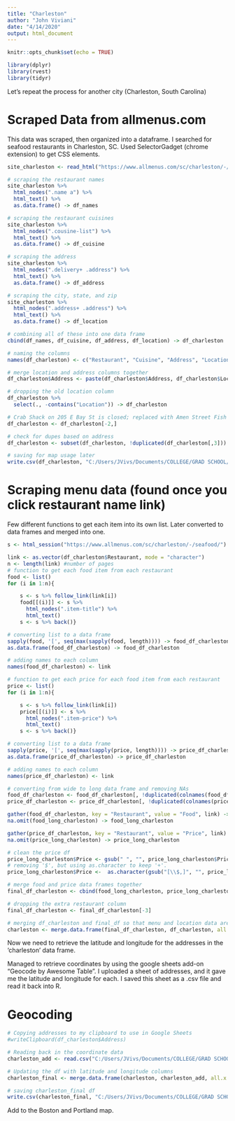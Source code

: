 ```yaml
---
title: "Charleston"
author: "John Viviani"
date: "4/14/2020"
output: html_document
---
```


```r
knitr::opts_chunk$set(echo = TRUE)

library(dplyr)
library(rvest)
library(tidyr)
```


Let's repeat the process for another city (Charleston, South Carolina)

# Scraped Data from allmenus.com
This data was scraped, then organized into a dataframe.
I searched for seafood restaurants in Charleston, SC.
Used SelectorGadget (chrome extension) to get CSS elements.
```r
site_charleston <- read_html("https://www.allmenus.com/sc/charleston/-/seafood/")

# scraping the restaurant names
site_charleston %>%
  html_nodes(".name a") %>%
  html_text() %>% 
  as.data.frame() -> df_names

# scraping the restaurant cuisines
site_charleston %>%
  html_nodes(".cousine-list") %>%
  html_text() %>% 
  as.data.frame() -> df_cuisine

# scraping the address
site_charleston %>%
  html_nodes(".delivery+ .address") %>%
  html_text() %>% 
  as.data.frame() -> df_address

# scraping the city, state, and zip
site_charleston %>%
  html_nodes(".address+ .address") %>%
  html_text() %>%
  as.data.frame() -> df_location

# combining all of these into one data frame
cbind(df_names, df_cuisine, df_address, df_location) -> df_charleston

# naming the columns
names(df_charleston) <- c("Restaurant", "Cuisine", "Address", "Location")

# merge location and address columns together
df_charleston$Address <- paste(df_charleston$Address, df_charleston$Location)

# dropping the old location column
df_charleston %>%
  select(., -contains("Location")) -> df_charleston

# Crab Shack on 205 E Bay St is closed; replaced with Amen Street Fish & Rawbar)
df_charleston <- df_charleston[-2,]

# check for dupes based on address
df_charleston <- subset(df_charleston, !duplicated(df_charleston[,3]))

# saving for map usage later
write.csv(df_charleston, "C:/Users/JVivs/Documents/COLLEGE/GRAD SCHOOL/Capstone/Restaurant_App/data/raw/df_charleston.csv")
```


# Scraping menu data (found once you click restaurant name link)
Few different functions to get each item into its own list. Later converted to data frames and merged into one.
```r
s <- html_session("https://www.allmenus.com/sc/charleston/-/seafood/")

link <- as.vector(df_charleston$Restaurant, mode = "character")
n <- length(link) #number of pages
# function to get each food item from each restaurant
food <- list()
for (i in 1:n){

    s <- s %>% follow_link(link[i])
    food[[(i)]] <- s %>% 
      html_nodes(".item-title") %>%
      html_text()
    s <- s %>% back()}

# converting list to a data frame
sapply(food, '[', seq(max(sapply(food, length)))) -> food_df_charleston
as.data.frame(food_df_charleston) -> food_df_charleston

# adding names to each column
names(food_df_charleston) <- link

# function to get each price for each food item from each restaurant
price <- list()
for (i in 1:n){

    s <- s %>% follow_link(link[i])
    price[[(i)]] <- s %>% 
      html_nodes(".item-price") %>%
      html_text()
    s <- s %>% back()}

# converting list to a data frame
sapply(price, '[', seq(max(sapply(price, length)))) -> price_df_charleston
as.data.frame(price_df_charleston) -> price_df_charleston

# adding names to each column
names(price_df_charleston) <- link

# converting from wide to long data frame and removing NAs
food_df_charleston <- food_df_charleston[, !duplicated(colnames(food_df_charleston))]
price_df_charleston <- price_df_charleston[, !duplicated(colnames(price_df_charleston))]

gather(food_df_charleston, key = "Restaurant", value = "Food", link) -> food_long_charleston
na.omit(food_long_charleston) -> food_long_charleston

gather(price_df_charleston, key = "Restaurant", value = "Price", link) -> price_long_charleston
na.omit(price_long_charleston) -> price_long_charleston

# clean the price df
price_long_charleston$Price <- gsub(" ", "", price_long_charleston$Price)
# removing '$', but using as.character to keep '+'.
price_long_charleston$Price <-  as.character(gsub("[\\$,]", "", price_long_charleston$Price))

# merge food and price data frames together
final_df_charleston <- cbind(food_long_charleston, price_long_charleston)

# dropping the extra restaurant column
final_df_charleston <- final_df_charleston[-3]

# merging df_charleston and final_df so that menu and location data are in one data frame
charleston <- merge.data.frame(final_df_charleston, df_charleston, all.x = TRUE)
```

Now we need to retrieve the latitude and longitude for the addresses in the 'charleston' data frame.

Managed to retrieve coordinates by using the google sheets add-on "Geocode by Awesome Table". I uploaded a sheet of addresses, and it gave me the latitude and longitude for each. I saved this sheet as a .csv file and read it back into R.

# Geocoding
```r
# Copying addresses to my clipboard to use in Google Sheets
#writeClipboard(df_charleston$Address)

# Reading back in the coordinate data
charleston_add <- read.csv("C:/Users/JVivs/Documents/COLLEGE/GRAD SCHOOL/Capstone/Restaurant_App/data/raw/charleston_addresses.csv")

# Updating the df with latitude and longitude columns
charleston_final <- merge.data.frame(charleston, charleston_add, all.x = TRUE)

# saving charleston_final df
write.csv(charleston_final, "C:/Users/JVivs/Documents/COLLEGE/GRAD SCHOOL/Capstone/Restaurant_App/data/processed/charleston_final.csv")
```

Add to the Boston and Portland map.
